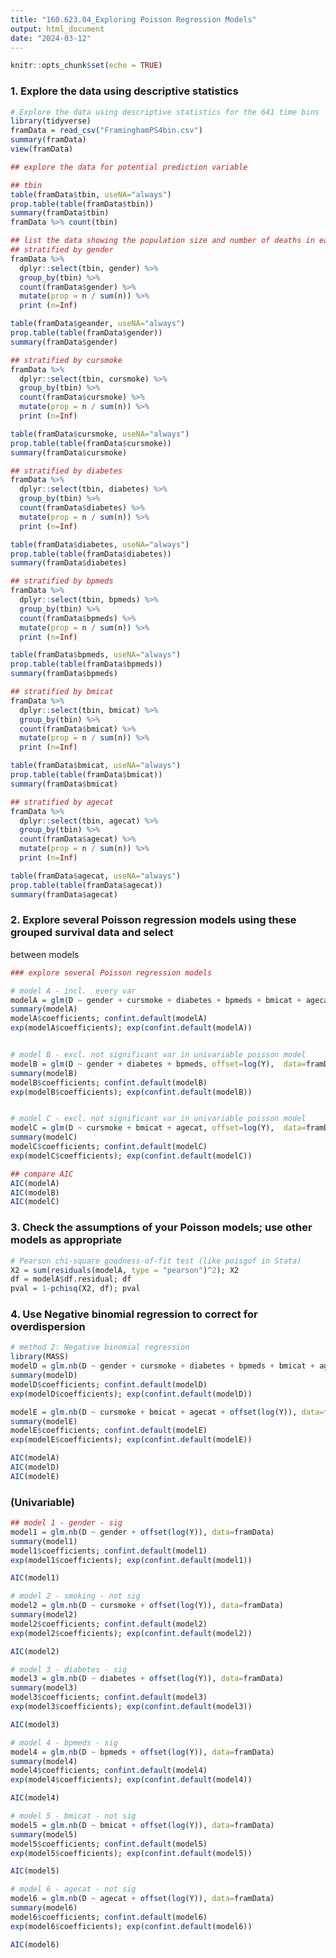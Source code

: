 ```yaml
---
title: "160.623.04_Exploring Poisson Regression Models"
output: html_document
date: "2024-03-12"
---
```


```r
knitr::opts_chunk$set(echo = TRUE)
```

### 1. Explore the data using descriptive statistics

```r
# Explore the data using descriptive statistics for the 641 time bins
library(tidyverse)
framData = read_csv("FraminghamPS4bin.csv")
summary(framData)
view(framData)

## explore the data for potential prediction variable

## tbin
table(framData$tbin, useNA="always")
prop.table(table(framData$tbin))
summary(framData$tbin)
framData %>% count(tbin)

## list the data showing the population size and number of deaths in each of the groups
## stratified by gender
framData %>% 
  dplyr::select(tbin, gender) %>% 
  group_by(tbin) %>% 
  count(framData$gender) %>%
  mutate(prop = n / sum(n)) %>%
  print (n=Inf) 

table(framData$geander, useNA="always")
prop.table(table(framData$gender))
summary(framData$gender)

## stratified by cursmoke
framData %>% 
  dplyr::select(tbin, cursmoke) %>% 
  group_by(tbin) %>% 
  count(framData$cursmoke) %>%
  mutate(prop = n / sum(n)) %>%
  print (n=Inf)

table(framData$cursmoke, useNA="always")
prop.table(table(framData$cursmoke))
summary(framData$cursmoke)

## stratified by diabetes
framData %>% 
  dplyr::select(tbin, diabetes) %>% 
  group_by(tbin) %>% 
  count(framData$diabetes) %>%
  mutate(prop = n / sum(n)) %>%
  print (n=Inf)

table(framData$diabetes, useNA="always")
prop.table(table(framData$diabetes))
summary(framData$diabetes)

## stratified by bpmeds
framData %>% 
  dplyr::select(tbin, bpmeds) %>% 
  group_by(tbin) %>% 
  count(framData$bpmeds) %>%
  mutate(prop = n / sum(n)) %>%
  print (n=Inf)

table(framData$bpmeds, useNA="always")
prop.table(table(framData$bpmeds))
summary(framData$bpmeds)

## stratified by bmicat
framData %>% 
  dplyr::select(tbin, bmicat) %>% 
  group_by(tbin) %>% 
  count(framData$bmicat) %>%
  mutate(prop = n / sum(n)) %>%
  print (n=Inf)

table(framData$bmicat, useNA="always")
prop.table(table(framData$bmicat))
summary(framData$bmicat)

## stratified by agecat
framData %>% 
  dplyr::select(tbin, agecat) %>% 
  group_by(tbin) %>% 
  count(framData$agecat) %>%
  mutate(prop = n / sum(n)) %>%
  print (n=Inf)

table(framData$agecat, useNA="always")
prop.table(table(framData$agecat))
summary(framData$agecat)
```

### 2. Explore several Poisson regression models using these grouped survival data and select
between models

```r
### explore several Poisson regression models

# model A - incl.  every var
modelA = glm(D ~ gender + cursmoke + diabetes + bpmeds + bmicat + agecat, offset=log(Y),  data=framData, family=poisson(link="log"))
summary(modelA)
modelA$coefficients; confint.default(modelA) 
exp(modelA$coefficients); exp(confint.default(modelA))


# model B - excl. not significant var in univariable poisson model
modelB = glm(D ~ gender + diabetes + bpmeds, offset=log(Y),  data=framData, family=poisson(link="log"))
summary(modelB)
modelB$coefficients; confint.default(modelB) 
exp(modelB$coefficients); exp(confint.default(modelB))


# model C - excl. not significant var in univariable poisson model
modelC = glm(D ~ cursmoke + bmicat + agecat, offset=log(Y),  data=framData, family=poisson(link="log"))
summary(modelC)
modelC$coefficients; confint.default(modelC) 
exp(modelC$coefficients); exp(confint.default(modelC))

## compare AIC
AIC(modelA)
AIC(modelB)
AIC(modelC)
```

### 3. Check the assumptions of your Poisson models; use other models as appropriate

```r
# Pearson chi-square goodness-of-fit test (like poisgof in Stata)
X2 = sum(residuals(modelA, type = "pearson")^2); X2
df = modelA$df.residual; df
pval = 1-pchisq(X2, df); pval
```

### 4. Use Negative binomial regression to correct for overdispersion 

```r
# method 2: Negative binomial regression
library(MASS)
modelD = glm.nb(D ~ gender + cursmoke + diabetes + bpmeds + bmicat + agecat + offset(log(Y)), data=framData)
summary(modelD)
modelD$coefficients; confint.default(modelD) 
exp(modelD$coefficients); exp(confint.default(modelD))

modelE = glm.nb(D ~ cursmoke + bmicat + agecat + offset(log(Y)), data=framData)
summary(modelE)
modelE$coefficients; confint.default(modelE) 
exp(modelE$coefficients); exp(confint.default(modelE))

AIC(modelA)
AIC(modelD)
AIC(modelE)
```

### (Univariable)

```r
## model 1 - gender - sig
model1 = glm.nb(D ~ gender + offset(log(Y)), data=framData)
summary(model1)
model1$coefficients; confint.default(model1) 
exp(model1$coefficients); exp(confint.default(model1))

AIC(model1)

# model 2 - smoking - not sig
model2 = glm.nb(D ~ cursmoke + offset(log(Y)), data=framData)
summary(model2)
model2$coefficients; confint.default(model2) 
exp(model2$coefficients); exp(confint.default(model2))

AIC(model2)

# model 3 - diabetes - sig
model3 = glm.nb(D ~ diabetes + offset(log(Y)), data=framData)
summary(model3)
model3$coefficients; confint.default(model3) 
exp(model3$coefficients); exp(confint.default(model3))

AIC(model3)

# model 4 - bpmeds - sig
model4 = glm.nb(D ~ bpmeds + offset(log(Y)), data=framData)
summary(model4)
model4$coefficients; confint.default(model4) 
exp(model4$coefficients); exp(confint.default(model4))

AIC(model4)

# model 5 - bmicat - not sig
model5 = glm.nb(D ~ bmicat + offset(log(Y)), data=framData)
summary(model5)
model5$coefficients; confint.default(model5) 
exp(model5$coefficients); exp(confint.default(model5))

AIC(model5)

# model 6 - agecat - not sig
model6 = glm.nb(D ~ agecat + offset(log(Y)), data=framData)
summary(model6)
model6$coefficients; confint.default(model6) 
exp(model6$coefficients); exp(confint.default(model6))

AIC(model6)
```



```r

```
